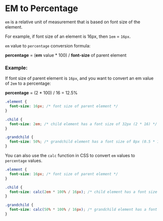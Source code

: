 # EM to Percentage

`em` is a relative unit of measurement that is based on font size of the element. 

For example, if font size of an element is 16px, then `1em` = `16px`.

`em` value to `percentage` conversion formula:

**percentage** = (**em** value * 100) / **font-size** of parent element

### Example:

If font size of parent element is `16px`, and you want to convert an em value of `2em` to a percentage:

**percentage** = (2 * 100) / 16 = 12.5%


```css {{ title: 'CSS Style Sheet' }}
.element {
  font-size: 16px; /* font size of parent element */
}

.child {
  font-size: 2em; /* child element has a font size of 32px (2 * 16) */
}

.grandchild {
  font-size: 50%; /* grandchild element has a font size of 8px (0.5 * 16) */
}
```

You can also use the `calc` function in CSS to convert `em` values to `percentage` values.


```css {{ title: 'CSS Style Sheet with calc function' }}
.element {
  font-size: 16px; /* font size of parent element */
}

.child {
  font-size: calc(2em * 100% / 16px); /* child element has a font size of 32px (2 * 16) */
}

.grandchild {
  font-size: calc(50% * 100% / 16px); /* grandchild element has a font size of 8px (0.5 * 16) */
}
```




